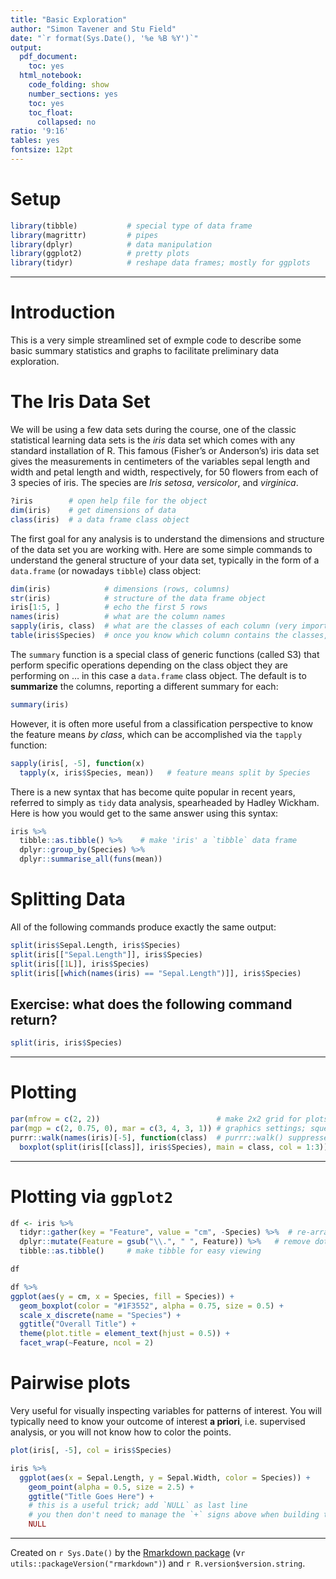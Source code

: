 ---
title: "Basic Exploration"
author: "Simon Tavener and Stu Field"
date: "`r format(Sys.Date(), '%e %B %Y')`"
output:
  pdf_document:
    toc: yes
  html_notebook:
    code_folding: show
    number_sections: yes
    toc: yes
    toc_float:
      collapsed: no
ratio: '9:16'
tables: yes
fontsize: 12pt
---

# Setup
```{r setup, warning = FALSE, message = FALSE}
library(tibble)           # special type of data frame
library(magrittr)         # pipes
library(dplyr)            # data manipulation
library(ggplot2)          # pretty plots
library(tidyr)            # reshape data frames; mostly for ggplots
```


-------------------------


# Introduction

This is a very simple streamlined set of exmple code to describe some basic summary statistics and graphs to facilitate preliminary data exploration.


# The Iris Data Set

We will be using a few data sets during the course, one of the classic statistical learning data sets is the *iris* data set which comes with any standard installation of R. This famous (Fisher's or Anderson's) iris data set gives the measurements in centimeters of the variables sepal length and width and petal length and width, respectively, for 50 flowers from each of 3 species of iris. The species are *Iris setosa*, *versicolor*, and *virginica*.

```{r}
?iris        # open help file for the object
dim(iris)    # get dimensions of data
class(iris)  # a data frame class object
```

The first goal for any analysis is to understand the dimensions and structure of the data set you are working with. Here are some simple commands to understand the general structure of your data set, typically in the form of a `data.frame` (or nowadays `tibble`) class object:

```{r}
dim(iris)            # dimensions (rows, columns)
str(iris)            # structure of the data frame object
iris[1:5, ]          # echo the first 5 rows
names(iris)          # what are the column names
sapply(iris, class)  # what are the classes of each column (very important!); feature vs. class data
table(iris$Species)  # once you know which column contains the classes, what are the class counts?
```


The `summary` function is a special class of generic functions (called S3)
that perform specific operations depending on the class object they are
performing on ... in this case a `data.frame` class object.
The default is to **summarize** the columns, reporting a different
summary for each:
```{r}
summary(iris)
```

However, it is often more useful from a classification perspective to know the feature means *by class*, which can be accomplished via the `tapply` function:
```{r}
sapply(iris[, -5], function(x)
  tapply(x, iris$Species, mean))   # feature means split by Species
```

There is a new syntax that has become quite popular in recent years, referred
to simply as `tidy` data analysis, spearheaded by Hadley Wickham.
Here is how you would get to the same answer using this syntax:

```{r}
iris %>%
  tibble::as.tibble() %>%    # make 'iris' a `tibble` data frame
  dplyr::group_by(Species) %>%
  dplyr::summarise_all(funs(mean))
```



# Splitting Data
All of the following commands produce exactly the same output:

```{r}
split(iris$Sepal.Length, iris$Species)
split(iris[["Sepal.Length"]], iris$Species)
split(iris[[1L]], iris$Species)
split(iris[[which(names(iris) == "Sepal.Length")]], iris$Species)
```


## Exercise: what does the following command return?

```{r, eval = FALSE}
split(iris, iris$Species)
```


----------------------




# Plotting

```{r}
par(mfrow = c(2, 2))                          # make 2x2 grid for plots
par(mgp = c(2, 0.75, 0), mar = c(3, 4, 3, 1)) # graphics settings; squeeze margins
purrr::walk(names(iris)[-5], function(class)  # purrr::walk() suppresses output; side effects only
  boxplot(split(iris[[class]], iris$Species), main = class, col = 1:3))
```



------------------



# Plotting via `ggplot2`
```{r}
df <- iris %>%
  tidyr::gather(key = "Feature", value = "cm", -Species) %>%  # re-arrange to long format
  dplyr::mutate(Feature = gsub("\\.", " ", Feature)) %>%   # remove dot in name
  tibble::as.tibble()     # make tibble for easy viewing

df

df %>%
ggplot(aes(y = cm, x = Species, fill = Species)) +
  geom_boxplot(color = "#1F3552", alpha = 0.75, size = 0.5) +
  scale_x_discrete(name = "Species") +
  ggtitle("Overall Title") +
  theme(plot.title = element_text(hjust = 0.5)) +
  facet_wrap(~Feature, ncol = 2)
```




# Pairwise plots
Very useful for visually inspecting variables for patterns of interest.
You will typically need to know your outcome of interest **a priori**,
i.e. supervised analysis, or you will not know how to color the points.

```{r}
plot(iris[, -5], col = iris$Species)
```


```{r}
iris %>%
  ggplot(aes(x = Sepal.Length, y = Sepal.Width, color = Species)) +
    geom_point(alpha = 0.5, size = 2.5) +
    ggtitle("Title Goes Here") +
    # this is a useful trick; add `NULL` as last line
    # you then don't need to manage the `+` signs above when building the layers
    NULL
```




-----------------------------

Created on `r Sys.Date()` by the [Rmarkdown package](https://github.com/rstudio/rmarkdown) (v`r utils::packageVersion("rmarkdown")`) and `r R.version$version.string`.
